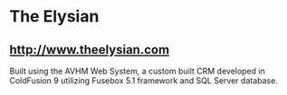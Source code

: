 = The Elysian =

== http://www.theelysian.com ==

Built using the AVHM Web System, a custom built CRM developed in ColdFusion 9 utilizing Fusebox 5.1 framework and SQL Server database.  